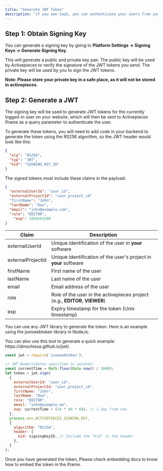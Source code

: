 ```yaml
---
title: "Generate JWT Token"
description: "if you own SaaS, you can authenticate your users from your app to the dashboard without asking them to login"
---
```


<Snippet file="enterprise-feature.mdx" />

## Step 1: Obtain Signing Key

You can generate a signing key by going to **Platform Settings -> Signing Keys -> Generate Signing Key**.

This will generate a public and private key pair. The public key will be used by Activepieces to verify the signature of the JWT tokens you send. The private key will be used by you to sign the JWT tokens.

**Note: Please store your private key in a safe place, as it will not be stored in activepieces.**

## Step 2: Generate a JWT

The signing key will be used to generate JWT tokens for the currently logged-in user on your website, which will then be sent to Activepieces Iframe as a query parameter to authenticate the user.

To generate these tokens, you will need to add code in your backend to generate the token using the RS256 algorithm, so the JWT header would look like this:
```json
{
  "alg": "RS256",
  "typ": "JWT",
  "kid": "SIGNING_KEY_ID"
}
```

The signed tokens must include these claims in the payload:

```json
{
  "externalUserId": "user_id",
  "externalProjectId": "user_project_id"
  "firstName": "John",
  "lastName": "Doe",
  "email": "john@example.com",
  "role": "EDITOR",
	"exp": 1856563200
}
````

| Claim             | Description                                     |
|-------------------|-------------------------------------------------|
| externalUserId    | Unique identification of the user in **your** software |
| externalProjectId | Unique identification of the user's project in **your** software |
| firstName         | First name of the user                           |
| lastName          | Last name of the user                            |
| email             | Email address of the user                        |
| role              | Role of the user in the activepieces project (e.g., **EDITOR**, **VIEWER**)           |
| exp               | Expiry timestamp for the token (Unix timestamp)  |


You can use any JWT library to generate the token. Here is an example using the jsonwebtoken library in NodeJs:

<Tip>
You can also use this tool to generate a quick example: https://dinochiesa.github.io/jwt/.
</Tip>

```javascript NodeJs
const jwt = require('jsonwebtoken');

// JWT NumericDates specified in seconds:
const currentTime = Math.floor(Date.now() / 1000);
let token = jwt.sign(
  {
    externalUserId: "user_id",
    externalProjectId: "user_project_id",
    firstName: "John",
    lastName: "Doe",
    role: "EDITOR",
    email: "john@example.om",
    exp: currentTime + (24 * 60 * 60), // 1 day from now
  },
  process.env.ACTIVEPIECES_SIGNING_KEY,
  {
    algorithm: "RS256",
    header: {
      kid: signingKeyID, // Include the "kid" in the header
    },
  }
);

```

Once you have generated the token, Please check embedding docs to know how to embed the token in the iframe.